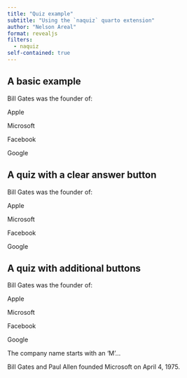 ```yaml
---
title: "Quiz example"
subtitle: "Using the `naquiz` quarto extension"
author: "Nelson Areal"
format: revealjs
filters:
  - naquiz
self-contained: true
---
```


## A basic example

:::::{.question}
Bill Gates was the founder of:

::::{.choices}

:::{.choice}
Apple
:::  

:::{.choice .correct-choice}
Microsoft
:::

:::{.choice}
Facebook  
:::

:::{.choice}
Google   
:::

::::
:::::


## A quiz with a clear answer button

:::::{.question}
Bill Gates was the founder of:

::::{.choices}

:::{.choice}
Apple
:::  

:::{.choice .correct-choice}
Microsoft
:::

:::{.choice}
Facebook  
:::

:::{.choice}
Google   
:::

:::{.button-clear title="Clear answer" button-class="btn btn-light btn-xs"}
:::

::::
:::::




## A quiz with additional buttons

:::::{.question}
Bill Gates was the founder of:

::::{.choices}

:::{.choice}
Apple
:::  

:::{.choice .correct-choice}
Microsoft
:::

:::{.choice}
Facebook  
:::

:::{.choice}
Google   
:::

:::{.button-clear title="Clear answer" button-class=""}
:::

::::
:::::


:::{.button-hint title="Show hint" button-class=""}
The company name starts with an 'M'...
:::

:::{.button-answer title="Show Answer" button-class=""}
Bill Gates and Paul Allen founded Microsoft on April 4, 1975.
:::



